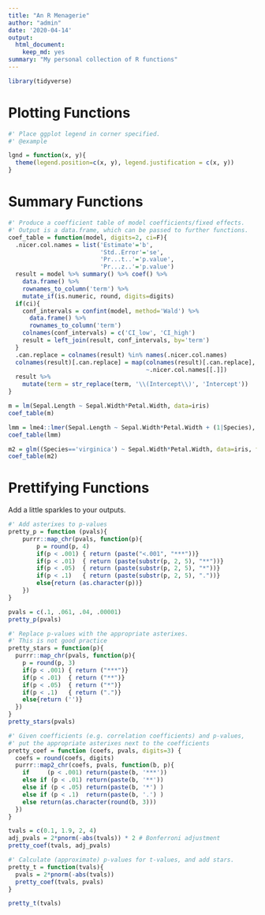 ```yaml
---
title: "An R Menagerie"
author: "admin"
date: '2020-04-14'
output:
  html_document:
    keep_md: yes
summary: "My personal collection of R functions"
---
```


```r
library(tidyverse)
```

# Plotting Functions

```r
#' Place ggplot legend in corner specified.
#' @example

lgnd = function(x, y){
  theme(legend.position=c(x, y), legend.justification = c(x, y))
}

```


# Summary Functions


```r
#' Produce a coefficient table of model coefficients/fixed effects.
#' Output is a data.frame, which can be passed to further functions.
coef_table = function(model, digits=2, ci=F){
  .nicer.col.names = list('Estimate'='b', 
                          'Std..Error'='se', 
                          'Pr...t..'='p.value', 
                          'Pr...z..'='p.value')
  result = model %>% summary() %>% coef() %>% 
    data.frame() %>% 
    rownames_to_column('term') %>% 
    mutate_if(is.numeric, round, digits=digits)
  if(ci){
    conf_intervals = confint(model, method='Wald') %>% 
      data.frame() %>% 
      rownames_to_column('term')
    colnames(conf_intervals) = c('CI_low', 'CI_high')
    result = left_join(result, conf_intervals, by='term')
  }
  .can.replace = colnames(result) %in% names(.nicer.col.names)
  colnames(result)[.can.replace] = map(colnames(result)[.can.replace],
                                       ~.nicer.col.names[[.]])
  result %>% 
    mutate(term = str_replace(term, '\\(Intercept\\)', 'Intercept'))
}
```

 
 
```r
m = lm(Sepal.Length ~ Sepal.Width*Petal.Width, data=iris)
coef_table(m)
```

 

```r
lmm = lme4::lmer(Sepal.Length ~ Sepal.Width*Petal.Width + (1|Species), data=iris)
coef_table(lmm)
```

 

```r
m2 = glm((Species=='virginica') ~ Sepal.Width*Petal.Width, data=iris, family=binomial)
coef_table(m2)
```

# Prettifying Functions

Add a little sparkles to your outputs.

```r
#' Add asterixes to p-values
pretty_p = function (pvals){
    purrr::map_chr(pvals, function(p){
        p = round(p, 4)
        if(p < .001) { return (paste("<.001", "***"))}
        if(p < .01)  { return (paste(substr(p, 2, 5), "**"))}
        if(p < .05)  { return (paste(substr(p, 2, 5), "*"))}
        if(p < .1)   { return (paste(substr(p, 2, 5), "."))}
        else{return (as.character(p))}
    })
}

pvals = c(.1, .061, .04, .00001)
pretty_p(pvals)
```

 
 
```r
#' Replace p-values with the appropriate asterixes.
#' This is not good practice
pretty_stars = function(p){
  purrr::map_chr(pvals, function(p){
    p = round(p, 3)
    if(p < .001) { return ("***")}
    if(p < .01)  { return ("**")}
    if(p < .05)  { return ("*")}
    if(p < .1)   { return (".")}
    else{return ('')}
  })
}
pretty_stars(pvals)
```

 
```r
#' Given coefficients (e.g. correlation coefficients) and p-values,
#' put the appropriate asterixes next to the coefficients
pretty_coef = function (coefs, pvals, digits=3) {
  coefs = round(coefs, digits)
  purrr::map2_chr(coefs, pvals, function(b, p){
    if     (p < .001) return(paste(b, '***'))
    else if (p < .01) return(paste(b, '**'))
    else if (p < .05) return(paste(b, '*') )
    else if (p < .1)  return(paste(b, '.') )
    else return(as.character(round(b, 3)))
  })
}

tvals = c(0.1, 1.9, 2, 4)
adj_pvals = 2*pnorm(-abs(tvals)) * 2 # Bonferroni adjustment
pretty_coef(tvals, adj_pvals)
```

 

```r
#' Calculate (approximate) p-values for t-values, and add stars.
pretty_t = function(tvals){
  pvals = 2*pnorm(-abs(tvals))
  pretty_coef(tvals, pvals)
}

pretty_t(tvals)
```


